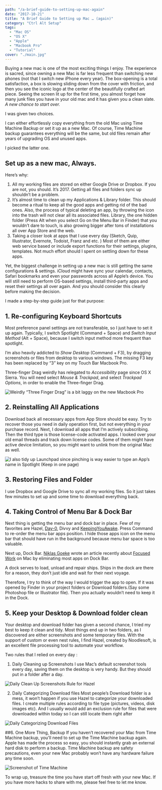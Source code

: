 ```yaml
---
path: "/a-brief-guide-to-setting-up-mac-again"
date: "2017-10-21"
title: "A Brief Guide to Setting up Mac … (again)"
category: "Ctrl Alt Setup"
tags: 
  - "Mac OS"
  - "OS X"
  - "Apple"
  - "Macbook Pro"
  - "Tutorial"
cover: "./main.jpg"
---
```


Buying a new mac is one of the most exciting things I enjoy. The experience is sacred, since owning a new Mac is far less frequent than switching new phones (not that I switch new iPhone every year). The box-opening is a total satisfaction, a box is slowing sliding down from the cover with friction, and then you see the iconic logo at the center of the beautifully crafted art piece. Seeing the screen lit up for the first time, you almost forget how many junk files you have in your old mac and it has given you a clean slate. *A new chance to start over.*

I was given two choices.

I can either effortlessly copy everything from the old Mac using Time Machine Backup or set it up as a new Mac. Of course, Time Machine backup guarantees everything will be the same, but old files remain after years of upgrading OS and unused apps.
  
I picked the latter one.

## Set up as a new mac, Always.

Here’s why:

1. All my working files are stored on either Google Drive or Dropbox. If you are not, you should. It’s 2017. Getting all files and folders sync up shouldn’t be a problem.
2. It’s almost time to clean up my Applications & Library folder. This should become a ritual to keep all the good apps and getting rid of the bad ones. Also, the process of typical deleting an app, by throwing the icon into the trash will not clear all its associated files. Library, the one hidden folder (Press Alt when you select Go on the Menu Bar in Finder) that you wouldn’t dare to touch, is also growing bigger after tons of installations all over App Store and the web.
3. Taking a closer look at apps that I use every day (Sketch, Quip, Illustrator, Evernote, Todoist, Franz and etc. ) Most of them are either web service based or include export functions for their settings, plugins, templates. Not much effort should I spent on settling down for these apps.

Yet, the biggest challenge in setting up a new mac is still getting the same configurations & settings. iCloud might have sync your calendar, contacts, Safari bookmarks and even your passwords across all Apple’s device. You will still need to perform OS-based settings, install third-party apps and reset their settings all over again. And you should consider this clearly before making the decision.

I made a step-by-step guide just for that purpose:

## 1. Re-configuring Keyboard Shortcuts

Most preference panel settings are not transferable, so I just have to set it up again. Typically, I switch Spotlight (Command + Space) and *Switch Input Method* (Alt + Space), because I switch input method more frequent than spotlight.

I’m also heavily addicted to *Show Desktop* (Command + F3), by dragging screenshots or files from desktop to various windows. The missing F3 key has been replaced by “3” key on my Touch Bar Macbook Pro.

Three-finger Drag weirdly has relegated to *Accessibility* page since OS X Sierra. You will need select *Mouse & Trackpad*, and select *Trackpad Options*, in order to enable the Three-finger Drag.

![Weirdly “Three Finger Drag” is a bit laggy on the new Macbook Pro](./keyboard-shortcut.png)

## 2. Reinstalling All Applications

Download back all necessary apps from App Store should be easy. Try to recover those you need in daily operation first, but not everything in your purchase record. Next, I download all apps that I’m actively subscribing. Then the third type is those license-code activated apps. I looked over your old email threads and track down license codes. Some of them might have active device limitation, so you might want to unlink from the original Mac as well.

![I also tidy up Launchpad since pinching is way easier to type an App’s name in Spotlight (Keep in one page)](./launchpad.png)

## 3. Restoring Files and Folder
I use Dropbox and Google Drive to sync all my working files. So it just takes few minutes to set up and some time to download everything back.

## 4. Taking Control of Menu Bar & Dock Bar
Next thing is getting the menu bar and dock bar in place. Few of my favorites are Hazel, [Day-0](https://www.macupdate.com/app/mac/43284/day-o), Divvy and [KeepingYouAwake](https://github.com/newmarcel/KeepingYouAwake). Press Command to re-order the menu bar apps position. I hide those apps icon on the menu bar that should have run in the background because menu bar space is too valuable.

Next up, Dock Bar. [Niklas Goeke](https://betterhumans.coach.me/@ngoeke?source=post_header_lockup) wrote an article recently about [Focused Work](https://betterhumans.coach.me/how-to-set-up-your-mac-for-focused-work-ab3565750059) on Mac by eliminating most apps on Dock Bar.

>
A dock serves to load, unload and repair ships. Ships in the dock are there for a reason, they don’t just idle and wait for their next voyage.
>

Therefore, I try to think of the way I would trigger the app to open. If it was opened by Finder in your project folders or Download folders.(Say some Photoshop file or Illustrator file). Then you actually wouldn’t need to keep it in the Dock.

## 5. Keep your Desktop & Download folder clean
Your desktop and download folder has given a second chance, I tried my best to keep it clean and tidy. Most things end up in two folders, as I discovered are either screenshots and some temporary files. With the support of custom or even nest rules, I find Hazel, created by Noodlesoft, is an excellent file processing tool to automate your workflow.

Two rules that I relied on every day :

1. Daily Cleaning up Screenshots 
I use Mac’s default screenshot tools every day, saving them on the desktop is very handy. But they should put in a folder after a day.

![Daily Clean Up Screenshots Rule for Hazel](./hazel-1.png)

2. Daily Categorizing Download files
Most people’s Download folder is a mess, it won’t happen if you use Hazel to categorize your downloaded files. I create multiple rules according to file type (pictures, videos, disk images etc). And I usually would add an exclusion rule for files that were downloaded within today so I can still locate them right after

![Daily Categorizing Download Files](./hazel-2.png)

##6. One More Thing, Backup
If you haven’t recovered your Mac from Time Machine backup, you’ll need to set up the Time Machine backup again. Apple has made the process so easy, you should instantly grab an external hard disk to perform a backup. Time Machine backup are safety precautions, even your new Mac probably won’t have any hardware failure any time soon.

![Screenshot of Time Machine](./time-machine.png)

To wrap up, treasure the time you have start off fresh with your new Mac. If you have more hacks to share with me, please feel free to let me know. 

